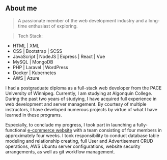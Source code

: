 ## About me

> A passionate member of the web development industry and a long-time enthusiast of exploring.

> Tech Stack:
- HTML | XML
- CSS | Bootstrap | SCSS
- JavaScript | NodeJS | Express | React | Vue
- MySQL | MongoDB
- PHP | Laravel | WordPress
- Docker | Kubernetes
- AWS | Azure

I had a postgraduate diploma as a full-stack web developer from the PACE University of Winnipeg. Currently, I am  studying at Algonquin College.
During the past two years of studying, I have acquired full experience in web development and server management. By courtesy of multiple instructors, I have developed numerous projects by virtue of what I have learned in these programs.

Especially, to conclude my progress, I took part in launching a fully-functional [e-commerce website](https://ecommerce.leon-web-dev.com) with a team consisting of four members in approximately four weeks. I took responsibility to conduct database table modeling and relationship creating, full User and Advertisement CRUD operations, AWS Ubuntu server configurations, website security arrangements, as well as git workflow management.
